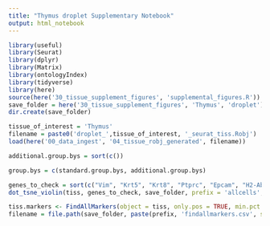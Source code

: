 ```yaml
---
title: "Thymus droplet Supplementary Notebook"
output: html_notebook
---
```


```r
library(useful)
library(Seurat)
library(dplyr)
library(Matrix)
library(ontologyIndex)
library(tidyverse)
library(here)
source(here('30_tissue_supplement_figures', 'supplemental_figures.R'))
save_folder = here('30_tissue_supplement_figures', 'Thymus', 'droplet')
dir.create(save_folder)

tissue_of_interest = 'Thymus'
filename = paste0('droplet_',tissue_of_interest, '_seurat_tiss.Robj')
load(here('00_data_ingest', '04_tissue_robj_generated', filename))

additional.group.bys = sort(c())

group.bys = c(standard.group.bys, additional.group.bys)

genes_to_check = sort(c("Vim", "Krt5", "Krt8", "Ptprc", "Epcam", "H2-Ab1", "H2-Aa", "Cd3e", "Cd3d", "Cd3g", "Cd4", "Cd8a", "Cd8b1", "Ets1", "Cd44", "Il2ra", "Top2a", "Cd86", "Cd14", "Cd19", "Itgax", "Dntt", "Rag1", "Rag2", "Ptcra", "Mki67", "Cd69", "Cd27"))
dot_tsne_violin(tiss, genes_to_check, save_folder, prefix = 'allcells', group.bys)
```


```r
tiss.markers <- FindAllMarkers(object = tiss, only.pos = TRUE, min.pct = 0.25, thresh.use = 0.25)
filename = file.path(save_folder, paste(prefix, 'findallmarkers.csv', sep='_'))
```

